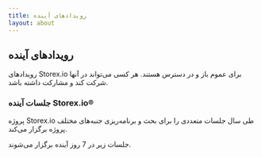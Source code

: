 ```yaml
---
title: رویدادهای آینده
layout: about
---
```


## رویدادهای آینده

رویدادهای Storex.io برای عموم باز و در دسترس هستند. هر کسی می‌تواند در آنها شرکت کند و مشارکت داشته باشد.

### جلسات آینده Storex.io®‎

پروژه Storex.io طی سال جلسات متعددی را برای بحث و برنامه‌ریزی جنبه‌های مختلف پروژه برگزار می‌کند.

جلسات زیر در 7 روز آینده برگزار می‌شوند.

<UpcomingMeetings />
